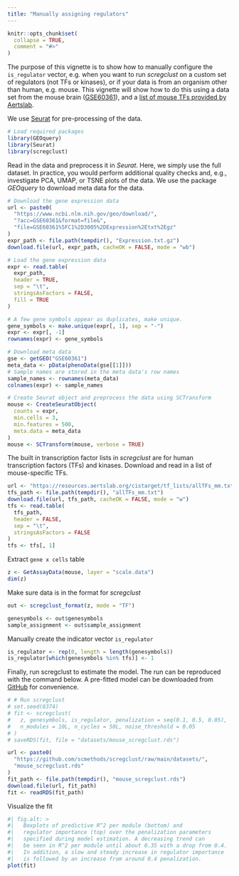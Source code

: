 ```yaml
---
title: "Manually assigning regulators"
---
```


```r
knitr::opts_chunk$set(
  collapse = TRUE,
  comment = "#>"
)
```

The purpose of this vignette is to show how to manually configure the
`is_regulator` vector, e.g. when you want to run *scregclust* on a custom set of
regulators (not TFs or kinases), or if your data is from an organism other than
human, e.g. mouse. This vignette will show how to do this using a data set from
the mouse brain ([GSE60361](https://www.ncbi.nlm.nih.gov/geo/query/acc.cgi?acc=GSE60361)), and a
[list of mouse TFs provided by Aertslab](https://resources.aertslab.org/cistarget/tf_lists/).

We use [Seurat](https://satijalab.org/seurat/) for pre-processing of the data.

```r
# Load required packages
library(GEOquery)
library(Seurat)
library(scregclust)
```

Read in the data and preprocess it in *Seurat*. Here, we simply use the
full dataset. In practice, you would perform additional quality checks and,
e.g., investigate PCA, UMAP, or TSNE plots of the data. We use the
package *GEOquery* to download meta data for the data.

```r
# Download the gene expression data
url <- paste0(
  "https://www.ncbi.nlm.nih.gov/geo/download/",
  "?acc=GSE60361&format=file&",
  "file=GSE60361%5FC1%2D3005%2DExpression%2Etxt%2Egz"
)
expr_path <- file.path(tempdir(), "Expression.txt.gz")
download.file(url, expr_path, cacheOK = FALSE, mode = "wb")

# Load the gene expression data
expr <- read.table(
  expr_path,
  header = TRUE,
  sep = "\t",
  stringsAsFactors = FALSE,
  fill = TRUE
)

# A few gene symbols appear as duplicates, make unique.
gene_symbols <- make.unique(expr[, 1], sep = "-")
expr <- expr[, -1]
rownames(expr) <- gene_symbols

# Download meta data
gse <- getGEO("GSE60361")
meta_data <- pData(phenoData(gse[[1]]))
# Sample names are stored in the meta data's row names
sample_names <- rownames(meta_data)
colnames(expr) <- sample_names

# Create Seurat object and preprocess the data using SCTransform
mouse <- CreateSeuratObject(
  counts = expr,
  min.cells = 3,
  min.features = 500,
  meta.data = meta_data
)
mouse <- SCTransform(mouse, verbose = TRUE)
```

The built in transcription factor lists in *scregclust* are for human
transcription factors (TFs) and kinases. Download and read in a list of
mouse-specific TFs.

```r
url <- "https://resources.aertslab.org/cistarget/tf_lists/allTFs_mm.txt"
tfs_path <- file.path(tempdir(), "allTFs_mm.txt")
download.file(url, tfs_path, cacheOK = FALSE, mode = "w")
tfs <- read.table(
  tfs_path,
  header = FALSE,
  sep = "\t",
  stringsAsFactors = FALSE
)
tfs <- tfs[, 1]
```

Extract `gene x cells` table

```r
z <- GetAssayData(mouse, layer = "scale.data")
dim(z)
```

Make sure data is in the format for *scregclust*

```r
out <- scregclust_format(z, mode = "TF")

genesymbols <- out$genesymbols
sample_assignment <- out$sample_assignment
```

Manually create the indicator vector `is_regulator`

```r
is_regulator <- rep(0, length = length(genesymbols))
is_regulator[which(genesymbols %in% tfs)] <- 1
```

Finally, run scregclust to estimate the model. The run can be reproduced with
the command below. A pre-fitted model can be downloaded from
[GitHub](https://github.com/scmethods/scregclust/raw/main/datasets/mouse_scregclust.rds)
for convenience.

```r
# # Run scregclust
# set.seed(8374)
# fit <- scregclust(
#   z, genesymbols, is_regulator, penalization = seq(0.1, 0.5, 0.05),
#   n_modules = 10L, n_cycles = 50L, noise_threshold = 0.05
# )
# saveRDS(fit, file = "datasets/mouse_scregclust.rds")

url <- paste0(
  "https://github.com/scmethods/scregclust/raw/main/datasets/",
  "mouse_scregclust.rds"
)
fit_path <- file.path(tempdir(), "mouse_scregclust.rds")
download.file(url, fit_path)
fit <- readRDS(fit_path)
```

Visualize the fit

```r
#| fig.alt: >
#|   Boxplots of predictive R^2 per module (bottom) and
#|   regulator importance (top) over the penalization parameters
#|   specified during model estimation. A decreasing trend can
#|   be seen in R^2 per module until about 0.35 with a drop from 0.4.
#|   In addition, a slow and steady increase in regulator importance
#|   is followed by an increase from around 0.4 penalization.
plot(fit)
```
